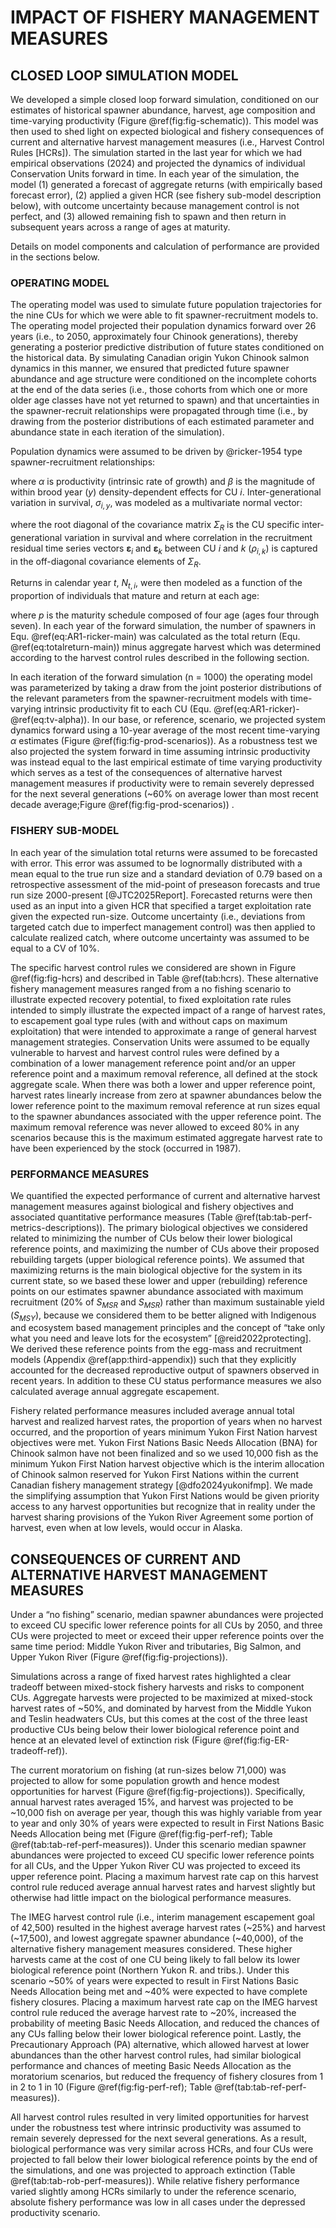 # IMPACT OF FISHERY MANAGEMENT MEASURES {#sec:impact}

## CLOSED LOOP SIMULATION MODEL

We developed a simple closed loop forward simulation, conditioned on our estimates of historical spawner abundance, harvest, age composition and time-varying productivity (Figure \@ref(fig:fig-schematic)). This model was then used to shed light on expected biological and fishery consequences of current and alternative harvest management measures (i.e., Harvest Control Rules [HCRs]). The simulation started in the last year for which we had empirical observations (2024) and projected the dynamics of individual Conservation Units forward in time. In each year of the simulation, the model (1) generated a forecast of aggregate returns (with empirically based forecast error), (2) applied a given HCR (see fishery sub-model description below), with outcome uncertainty because management control is not perfect, and (3) allowed remaining fish to spawn and then return in subsequent years across a range of ages at maturity.

Details on model components and calculation of performance are provided in the sections below.

### OPERATING MODEL

The operating model was used to simulate future population trajectories for the nine CUs for which we were able to fit spawner-recruitment models to. The operating model projected their population dynamics forward over 26 years (i.e., to 2050, approximately four Chinook generations), thereby generating a posterior predictive distribution of future states conditioned on the historical data. By simulating Canadian origin Yukon Chinook salmon dynamics in this manner, we ensured that predicted future spawner abundance and age structure were conditioned on the incomplete cohorts at the end of the data series (i.e., those cohorts from which one or more older age classes have not yet returned to spawn) and that uncertainties in the spawner-recruit relationships were propagated through time (i.e., by drawing from the posterior distributions of each estimated parameter and abundance state in each iteration of the simulation).

Population dynamics were assumed to be driven by @ricker-1954 type spawner-recruitment relationships:

\begin{equation}
  \ln(R_i,y) = \ln(S_i,y) + \ln(\alpha_i) - \beta S_i,y + v_i,y
  \label{eq:AR1-ricker-main}
\end{equation}

where $\alpha$ is productivity (intrinsic rate of growth) and $\beta$ is the magnitude of within brood year ($y$) density-dependent effects for CU $i$. Inter-generational variation in survival, $\sigma_{i,y}$, was modeled as a multivariate normal vector:

\begin{equation}
  \sigma_{i,y} \sim \mathcal{MVN}\left(\mathbf{0}, \Sigma_R\right)
  \label{eq:var-covar}
\end{equation}

where the root diagonal of the covariance matrix $\Sigma_R$ is the CU specific inter-generational variation in survival and where correlation in the recruitment residual time series vectors $\boldsymbol{\varepsilon}_i$ and $\boldsymbol{\varepsilon}_k$ between CU $i$ and $k$ ($\rho_{i,k}$) is captured in the off-diagonal covariance elements of $\Sigma_R$.

Returns in calendar year $t$, $N_{t,i}$, were then modeled as a function of the proportion of individuals that mature and return at each age:

\begin{equation}
  N_{t,i} = \sum_{a=4}^{7} R_{t-a} p_{a-3}
  \label{eq:totalreturn-main}
\end{equation}


where $p$ is the maturity schedule composed of four age (ages four through seven). In each year of the forward simulation, the number of spawners in Equ. \@ref(eq:AR1-ricker-main) was calculated as the total return (Equ. \@ref(eq:totalreturn-main)) minus aggregate harvest which was determined according to the harvest control rules described in the following section.

In each iteration of the forward simulation (n = 1000) the operating model was parameterized by taking a draw from the joint posterior distributions of the relevant parameters from the spawner-recruitment models with time-varying intrinsic productivity fit to each CU (Equ. \@ref(eq:AR1-ricker)-\@ref(eq:tv-alpha)). In our base, or reference, scenario, we projected system dynamics forward using a 10-year average of the most recent time-varying $\alpha$ estimates (Figure \@ref(fig:fig-prod-scenarios)). As a robustness test we also projected the system forward in time assuming intrinsic productivity was instead equal to the last empirical estimate of time varying productivity which serves as a test of the consequences of alternative harvest management measures if productivity were to remain severely depressed for the next several generations (~60% on average lower than most recent decade average;Figure \@ref(fig:fig-prod-scenarios)) .

### FISHERY SUB-MODEL

In each year of the simulation total returns were assumed to be forecasted with error. This error was assumed to be lognormally distributed with a mean equal to the true run size and a standard deviation of 0.79 based on a retrospective assessment of the mid-point of preseason forecasts and true run size 2000-present [@JTC2025Report]. Forecasted returns were then used as an input into a given HCR that specified a target exploitation rate given the expected run-size. Outcome uncertainty (i.e., deviations from targeted catch due to imperfect management control) was then applied to calculate realized catch, where outcome uncertainty was assumed to be equal to a CV of 10%.

The specific harvest control rules we considered are shown in Figure \@ref(fig:fig-hcrs) and described in Table \@ref(tab:hcrs). These alternative fishery management measures ranged from a no fishing scenario to illustrate expected recovery potential, to fixed exploitation rate rules intended to simply illustrate the expected impact of a range of harvest rates, to escapement goal type rules (with and without caps on maximum exploitation) that were intended to approximate a range of general harvest management strategies. Conservation Units were assumed to be equally vulnerable to harvest and harvest control rules were defined by a combination of a lower management reference point and/or an upper reference point and a maximum removal reference, all defined at the stock aggregate scale. When there was both a lower and upper reference point, harvest rates linearly increase from zero at spawner abundances below the lower reference point to the maximum removal reference at run sizes equal to the spawner abundances associated with the upper reference point. The maximum removal reference was never allowed to exceed 80% in any scenarios because this is the maximum estimated aggregate harvest rate to have been experienced by the stock (occurred in 1987).

### PERFORMANCE MEASURES

We quantified the expected performance of current and alternative harvest management measures against biological and fishery objectives and associated quantitative performance measures (Table \@ref(tab:tab-perf-metrics-descriptions)). The primary biological objectives we considered related to minimizing the number of CUs below their lower biological reference points, and maximizing the number of CUs above their proposed rebuilding targets (upper biological reference points). We assumed that maximizing returns is the main biological objective for the system in its current state, so we based these lower and upper (rebuilding) reference points on our estimates spawner abundance associated with maximum recruitment (20% of $S_{MSR}$ and $S_{MSR}$) rather than maximum sustainable yield ($S_{MSY}$), because we considered them to be better aligned with Indigenous and ecosystem based management principles and the concept of “take only what you need and leave lots for the ecosystem” [@reid2022protecting]. We derived these reference points from the egg-mass and recruitment models (Appendix \@ref(app:third-appendix)) such that they explicitly accounted for the decreased reproductive output of spawners observed in recent years. In addition to these CU status performance measures we also calculated average annual aggregate escapement.

Fishery related performance measures included average annual total harvest and realized harvest rates, the proportion of years when no harvest occurred, and the proportion of years minimum Yukon First Nation harvest objectives were met. Yukon First Nations Basic Needs Allocation (BNA) for Chinook salmon have not been finalized and so we used 10,000 fish as the minimum Yukon First Nation harvest objective which is the interim allocation of Chinook salmon reserved for Yukon First Nations within the current Canadian fishery management strategy [@dfo2024yukonifmp]. We made the simplifying assumption that Yukon First Nations would be given priority access to any harvest opportunities but recognize that in reality under the harvest sharing provisions of the Yukon River Agreement some portion of harvest, even when at low levels, would occur in Alaska.  

## CONSEQUENCES OF CURRENT AND ALTERNATIVE HARVEST MANAGEMENT MEASURES

Under a "no fishing" scenario, median spawner abundances were projected to exceed CU specific lower reference points for all CUs by 2050, and three CUs were projected to meet or exceed their upper reference points over the same time period: Middle Yukon River and tributaries, Big Salmon, and Upper Yukon River (Figure \@ref(fig:fig-projections)).

Simulations across a range of fixed harvest rates highlighted a clear tradeoff between mixed-stock fishery harvests and risks to component CUs. Aggregate harvests were projected to be maximized at mixed-stock harvest rates of \~50%, and dominated by harvest from the Middle Yukon and Teslin headwaters CUs, but this comes at the cost of the three least productive CUs being below their lower biological reference point and hence at an elevated level of extinction risk (Figure \@ref(fig:fig-ER-tradeoff-ref)).

The current moratorium on fishing (at run-sizes below 71,000) was projected to allow for some population growth and hence modest opportunities for harvest (Figure \@ref(fig:fig-projections)). Specifically, annual harvest rates averaged 15%, and harvest was projected to be \~10,000 fish on average per year, though this was highly variable from year to year and only 30% of years were expected to result in First Nations Basic Needs Allocation being met (Figure \@ref(fig:fig-perf-ref); Table \@ref(tab:tab-ref-perf-measures)). Under this scenario median spawner abundances were projected to exceed CU specific lower reference points for all CUs, and the Upper Yukon River CU was projected to exceed its upper reference point. Placing a maximum harvest rate cap on this harvest control rule reduced average annual harvest rates and harvest slightly but otherwise had little impact on the biological performance measures.

The IMEG harvest control rule (i.e., interim management escapement goal of 42,500) resulted in the highest average harvest rates (\~25%) and harvest (\~17,500), and lowest aggregate spawner abundance (\~40,000), of the alternative fishery management measures considered. These higher harvests came at the cost of one CU being likely to fall below its lower biological reference point (Northern Yukon R. and tribs.). Under this scenario \~50% of years were expected to result in First Nations Basic Needs Allocation being met and \~40% were expected to have complete fishery closures. Placing a maximum harvest rate cap on the IMEG harvest control rule reduced the average harvest rate to \~20%, increased the probability of meeting Basic Needs Allocation, and reduced the chances of any CUs falling below their lower biological reference point. Lastly, the Precautionary Approach (PA) alternative, which allowed harvest at lower abundances than the other harvest control rules, had similar biological performance and chances of meeting Basic Needs Allocation as the moratorium scenarios, but reduced the frequency of fishery closures from 1 in 2 to 1 in 10 (Figure \@ref(fig:fig-perf-ref); Table \@ref(tab:tab-ref-perf-measures)).

All harvest control rules resulted in very limited opportunities for harvest under the robustness test where intrinsic productivity was assumed to remain severely depressed for the next several generations. As a result, biological performance was very similar across HCRs, and four CUs were projected to fall below their lower biological reference points by the end of the simulations, and one was projected to approach extinction (Table \@ref(tab:tab-rob-perf-measures)). While relative fishery performance varied slightly among HCRs similarly to under the reference scenario, absolute fishery performance was low in all cases under the depressed productivity scenario.

